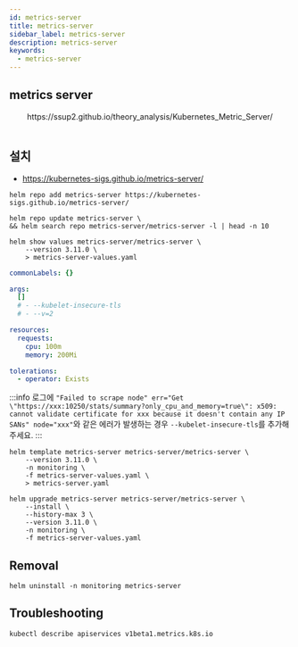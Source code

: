 ```yaml
---
id: metrics-server
title: metrics-server
sidebar_label: metrics-server
description: metrics-server
keywords:
  - metrics-server
---
```



## metrics server

<center>
	<Image img={require("@site/static/img/mlops/mlops/monitoring/metrics-server.png")} width={750} />
</center>
<center>https://ssup2.github.io/theory_analysis/Kubernetes_Metric_Server/</center>
<br />

## 설치

- https://kubernetes-sigs.github.io/metrics-server/

```shell
helm repo add metrics-server https://kubernetes-sigs.github.io/metrics-server/
```

```shell
helm repo update metrics-server \
&& helm search repo metrics-server/metrics-server -l | head -n 10
```

```shell
helm show values metrics-server/metrics-server \
    --version 3.11.0 \
    > metrics-server-values.yaml
```

```yaml title="metrics-server-values.yaml"
commonLabels: {}

args:
  []
  # - --kubelet-insecure-tls
  # - --v=2

resources:
  requests:
    cpu: 100m
    memory: 200Mi

tolerations:
  - operator: Exists
```

:::info
로그에 `"Failed to scrape node" err="Get \"https://xxx:10250/stats/summary?only_cpu_and_memory=true\": x509: cannot validate certificate for xxx because it doesn't contain any IP SANs" node="xxx"`와 같은 에러가 발생하는 경우 `--kubelet-insecure-tls`를 추가해주세요.
:::

```shell
helm template metrics-server metrics-server/metrics-server \
    --version 3.11.0 \
    -n monitoring \
    -f metrics-server-values.yaml \
    > metrics-server.yaml
```

```shell
helm upgrade metrics-server metrics-server/metrics-server \
    --install \
    --history-max 3 \
    --version 3.11.0 \
    -n monitoring \
    -f metrics-server-values.yaml
```

## Removal

```shell
helm uninstall -n monitoring metrics-server
```

## Troubleshooting

```shell
kubectl describe apiservices v1beta1.metrics.k8s.io
```
